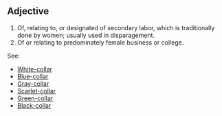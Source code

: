 ==Adjective==

#Of, relating to, or designated of secondary labor, which is traditionally done by women; usually used in disparagement.
#Of or relating to predominately female business or college.

See:

* [[White-collar]]
* [[Blue-collar]]
* [[Gray-collar]]
* [[Scarlet-collar]]
* [[Green-collar]]
* [[Black-collar]]